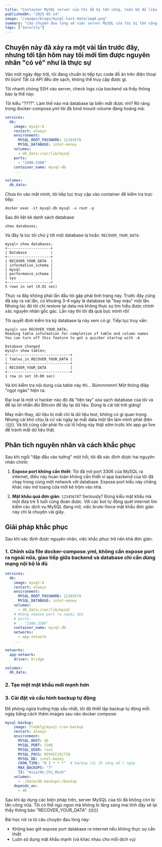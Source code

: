 ```yaml
---
title: "Container MySQL server của tôi đã bị tấn công, toàn bộ dữ liệu bị mất sạch"
publishedAt: "2025-05-14"
image: "/images/blogs/mysql-lost-data/img0.png"
summary: "Câu chuyện đau lòng về việc server MySQL của tôi bị tấn công ransomware và những bài học đắt giá từ sự cố này."
tags: ["Security"]
---
```


## Chuyện này đã xảy ra một vài lần trước đây, nhưng tới tận hôm nay tôi mới tìm được nguyên nhân "có vẻ" như là thực sự

Vào một ngày đẹp trời, tôi đang chuẩn bị tiếp tục code đồ án trên điện thoại thì bùm! Tất cả API đều die sạch, không thể truy cập được gì.

Tôi nhanh chóng SSH vào server, check logs của backend và thấy thông báo lạ thế này:

<SmartImage
  src="/images/blogs/mysql-lost-data/img1.png"
  alt="Backend log thông báo lỗi kết nối database"
  aspectRatio="741/179"
  radius="l"
  isLoading={false}
  objectFit="cover"
/>

Tôi kiểu "????". Làm thế nào mà database lại biến mất được nhỉ? Rõ ràng trong docker-compose.yml tôi đã bind mount volume đàng hoàng mà:

```yml
services:
  db:
    image: mysql:8
    restart: always
    environment:
      MYSQL_ROOT_PASSWORD: 12345678
      MYSQL_DATABASE: intel-money
    volumes:
      - db_data:/var/lib/mysql
    ports:
      - "3306:3306"
    container_name: mysql-db
    ...

volumes:
  db_data:
```

Chưa tin vào mắt mình, tôi tiếp tục truy cập vào container để kiểm tra trực tiếp:

`docker exec -it mysql-db mysql -u root -p`

Sau đó liệt kê danh sách database:

`show databases;`

Và đây là lúc tôi chú ý tới một database lạ hoắc: `RECOVER_YOUR_DATA`:

```terminal
mysql> show databases;
+--------------------+
| Database           |
+--------------------+
| RECOVER_YOUR_DATA  |
| information_schema |
| mysql              |
| performance_schema |
| sys                |
+--------------------+
5 rows in set (0.01 sec)
```

Thực ra đây không phải lần đầu tôi gặp phải tình trạng này. Trước đây cũng đã xảy ra vài lần, cứ khoảng 3-4 ngày là database lại "bay màu" một lần. Nhưng lúc đó tôi chỉ restore lại data mà không thực sự tìm hiểu được chính xác nguyên nhân gốc gác. Lần này thì tôi đã quá bực mình rồi!

Tôi quyết định kiểm tra kỹ database lạ này xem có gì. Tiếp tục truy vấn:

```terminal
mysql> use RECOVER_YOUR_DATA;
Reading table information for completion of table and column names
You can turn off this feature to get a quicker startup with -A

Database changed
mysql> show tables;
+-----------------------------+
| Tables_in_RECOVER_YOUR_DATA |
+-----------------------------+
| RECOVER_YOUR_DATA           |
+-----------------------------+
1 row in set (0.00 sec)
```

Và khi kiểm tra nội dung của table này thì... Bùmmmmm! Một thông điệp "ngọt ngào" hiện ra:

<SmartImage 
    src="/images/blogs/mysql-lost-data/img2.png" 
    alt="Ransomware message yêu cầu tiền chuộc" 
    aspectRatio="1070/280" 
    radius="l" 
    isLoading={false} 
    objectFit="cover" 
/>

Đại loại là một vị hacker nào đó đã "tiện tay" xóa sạch database của tôi và để lại lời nhắn đòi Bitcoin để lấy lại dữ liệu. Đúng là cái tát trời giáng!

May mắn thay, dữ liệu bị mất chỉ là dữ liệu test, không có gì quan trọng. Nhưng cái khó chịu là cứ vài ngày lại mất data một lần làm mình phát điên :))))). Và tôi cũng cần phải fix cái lỗ hổng này thật sớm trước khi app go live để tránh mất dữ liệu thật.

## Phân tích nguyên nhân và cách khắc phục

Sau khi ngồi "đập đầu vào tường" một hồi, tôi đã xác định được hai nguyên nhân chính:

1. **Expose port không cần thiết**: Tôi đã mở port 3306 của MySQL ra internet, điều này hoàn toàn không cần thiết vì app backend của tôi đã chạy trong cùng một network với database. Expose port kiểu này chẳng khác nào mở toang cửa mời kẻ trộm vào nhà.

2. **Mật khẩu quá đơn giản**: `12345678`? Seriously? Đúng kiểu mật khẩu mà một đứa trẻ 5 tuổi cũng đoán được. Với các bot tự động quét internet tìm kiếm các dịch vụ MySQL đang mở, việc brute-force mật khẩu đơn giản này chỉ là chuyện vài giây.

## Giải pháp khắc phục

Sau khi xác định được nguyên nhân, việc khắc phục trở nên khá đơn giản:

### 1. Chỉnh sửa file docker-compose.yml, không cần expose port ra ngoài nữa, giao tiếp giữa backend và database chỉ cần dùng mạng nội bộ là đủ

```yml
services:
  db:
    image: mysql:8
    restart: always
    environment:
      MYSQL_ROOT_PASSWORD: 12345678
      MYSQL_DATABASE: intel-money
    volumes:
      - db_data:/var/lib/mysql
    # Không expose port ra ngoài nữa
    # ports:
    #  - "3306:3306"
    container_name: mysql-db
    networks:
      - app-network
    ...

networks:
  app-network:
    driver: bridge

volumes:
  db_data:

```

### 2. Tạo một mật khẩu mới mạnh hơn

### 3. Cài đặt và cấu hình backup tự động
Để phòng ngừa trường hợp xấu nhất, tôi đã thiết lập backup tự động mỗi ngày bằng cách thêm images sau vào docker compose:

```yml
mysql-backup:
    image: fradelg/mysql-cron-backup
    restart: always
    environment:
      MYSQL_HOST: db
      MYSQL_PORT: 3306
      MYSQL_USER: root
      MYSQL_PASS: M2V4ICj0j7IQ
      MYSQL_DB: intel-money
      CRON_TIME: "0 2 * * *"  # backup lúc 2h sáng mỗi ngày
      MAX_BACKUPS: "7"
      TZ: "Asia/Ho_Chi_Minh"
    volumes:
      - ./data/db-backups:/backup
    depends_on:
      - db
```

Sau khi áp dụng các biện pháp trên, server MySQL của tôi đã không còn bị tấn công nữa. Tôi có thể ngủ ngon mà không lo lắng sáng mai tỉnh dậy sẽ lại thấy thông báo "RECOVER_YOUR_DATA" :))))))

Bài học rút ra từ câu chuyện đau lòng này:

- Không bao giờ expose port database ra internet nếu không thực sự cần thiết
- Luôn sử dụng mật khẩu mạnh (và khác nhau cho mỗi dịch vụ)